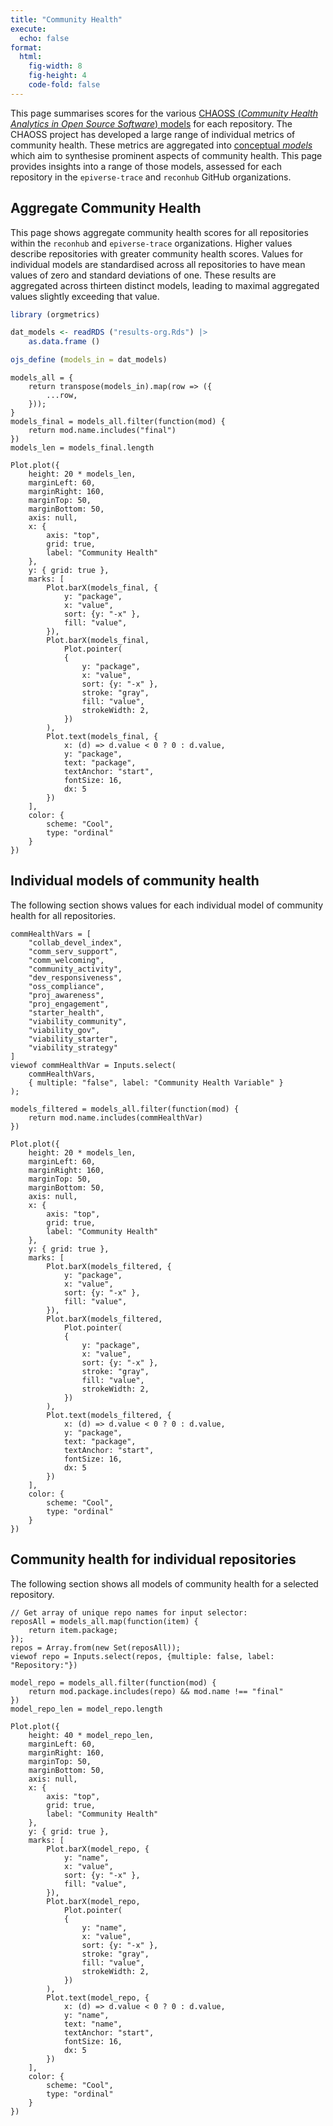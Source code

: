 ```yaml
---
title: "Community Health"
execute:
  echo: false
format: 
  html:
    fig-width: 8
    fig-height: 4
    code-fold: false
---
```


This page summarises scores for the various [CHAOSS (*Community Health
Analytics in Open Source Software*)
models](https://chaoss.community/kb-metrics-and-metrics-models/) for each
repository. The CHAOSS project has developed a large range of individual
metrics of community health. These metrics are aggregated into [conceptual
*models*](https://chaoss.community/kbtopic/all-metrics-models/) which aim to
synthesise prominent aspects of community health. This page provides insights
into a range of those models, assessed for each repository in the
`epiverse-trace` and `reconhub` GitHub organizations.

## Aggregate Community Health

This page shows aggregate community health scores for all repositories within
the `reconhub` and `epiverse-trace` organizations. Higher values describe
repositories with greater community health scores. Values for individual models
are standardised across all repositories to have mean values of zero and
standard deviations of one. These results are aggregated across thirteen
distinct models, leading to maximal aggregated values slightly exceeding that
value.

```r
library (orgmetrics)
```

```r
dat_models <- readRDS ("results-org.Rds") |>
    as.data.frame ()
```
```r
ojs_define (models_in = dat_models)
```
```ojs
models_all = {
    return transpose(models_in).map(row => ({
        ...row,
    }));
}
models_final = models_all.filter(function(mod) {
    return mod.name.includes("final")
})
models_len = models_final.length
```


```ojs
Plot.plot({
    height: 20 * models_len,
    marginLeft: 60,
    marginRight: 160,
    marginTop: 50,
    marginBottom: 50,
    axis: null,
    x: {
        axis: "top",
        grid: true,
        label: "Community Health"
    },
    y: { grid: true },
    marks: [
        Plot.barX(models_final, {
            y: "package",
            x: "value",
            sort: {y: "-x" },
            fill: "value",
        }),
        Plot.barX(models_final,
            Plot.pointer(
            {
                y: "package",
                x: "value",
                sort: {y: "-x" },
                stroke: "gray",
                fill: "value",
                strokeWidth: 2,
            })
        ),
        Plot.text(models_final, {
            x: (d) => d.value < 0 ? 0 : d.value,
            y: "package",
            text: "package",
            textAnchor: "start",
            fontSize: 16,
            dx: 5
        })
    ],
    color: {
        scheme: "Cool",
        type: "ordinal"
    }
})
```

## Individual models of community health

The following section shows values for each individual model of community
health for all repositories.

```ojs
commHealthVars = [
    "collab_devel_index",
    "comm_serv_support",
    "comm_welcoming",
    "community_activity",
    "dev_responsiveness",
    "oss_compliance",
    "proj_awareness",
    "proj_engagement",
    "starter_health",
    "viability_community",
    "viability_gov",
    "viability_starter",
    "viability_strategy"
]
viewof commHealthVar = Inputs.select(
    commHealthVars,
    { multiple: "false", label: "Community Health Variable" }
);
```

```ojs
models_filtered = models_all.filter(function(mod) {
    return mod.name.includes(commHealthVar)
})
```


```ojs
Plot.plot({
    height: 20 * models_len,
    marginLeft: 60,
    marginRight: 160,
    marginTop: 50,
    marginBottom: 50,
    axis: null,
    x: {
        axis: "top",
        grid: true,
        label: "Community Health"
    },
    y: { grid: true },
    marks: [
        Plot.barX(models_filtered, {
            y: "package",
            x: "value",
            sort: {y: "-x" },
            fill: "value",
        }),
        Plot.barX(models_filtered,
            Plot.pointer(
            {
                y: "package",
                x: "value",
                sort: {y: "-x" },
                stroke: "gray",
                fill: "value",
                strokeWidth: 2,
            })
        ),
        Plot.text(models_filtered, {
            x: (d) => d.value < 0 ? 0 : d.value,
            y: "package",
            text: "package",
            textAnchor: "start",
            fontSize: 16,
            dx: 5
        })
    ],
    color: {
        scheme: "Cool",
        type: "ordinal"
    }
})
```

## Community health for individual repositories

The following section shows all models of community health for a selected
repository.

```ojs
// Get array of unique repo names for input selector:
reposAll = models_all.map(function(item) {
    return item.package;
});
repos = Array.from(new Set(reposAll));
viewof repo = Inputs.select(repos, {multiple: false, label: "Repository:"})
```

```ojs
model_repo = models_all.filter(function(mod) {
    return mod.package.includes(repo) && mod.name !== "final"
})
model_repo_len = model_repo.length
```

```ojs
Plot.plot({
    height: 40 * model_repo_len,
    marginLeft: 60,
    marginRight: 160,
    marginTop: 50,
    marginBottom: 50,
    axis: null,
    x: {
        axis: "top",
        grid: true,
        label: "Community Health"
    },
    y: { grid: true },
    marks: [
        Plot.barX(model_repo, {
            y: "name",
            x: "value",
            sort: {y: "-x" },
            fill: "value",
        }),
        Plot.barX(model_repo,
            Plot.pointer(
            {
                y: "name",
                x: "value",
                sort: {y: "-x" },
                stroke: "gray",
                fill: "value",
                strokeWidth: 2,
            })
        ),
        Plot.text(model_repo, {
            x: (d) => d.value < 0 ? 0 : d.value,
            y: "name",
            text: "name",
            textAnchor: "start",
            fontSize: 16,
            dx: 5
        })
    ],
    color: {
        scheme: "Cool",
        type: "ordinal"
    }
})
```
